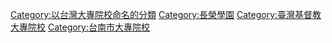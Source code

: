 [[Category:以台灣大專院校命名的分類|Category:以台灣大專院校命名的分類]]
[[Category:長榮學園|Category:長榮學園]]
[[Category:臺灣基督教大專院校|Category:臺灣基督教大專院校]]
[[Category:台南市大專院校|Category:台南市大專院校]]